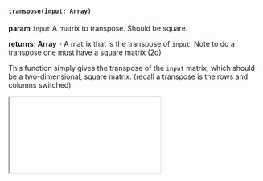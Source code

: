 


#### `transpose(input: Array)`

**param** `input` A matrix to transpose. Should be square.

**returns: Array** - A matrix that is the transpose of `input`. Note to do a transpose one must have a square matrix (2d)

This function simply gives the transpose of the `input` matrix, which should be a two-dimensional, square matrix: (recall a transpose is the rows and columns switched)


<iframe src="">
    width="100%"
    height="500px"
  </iframe>
